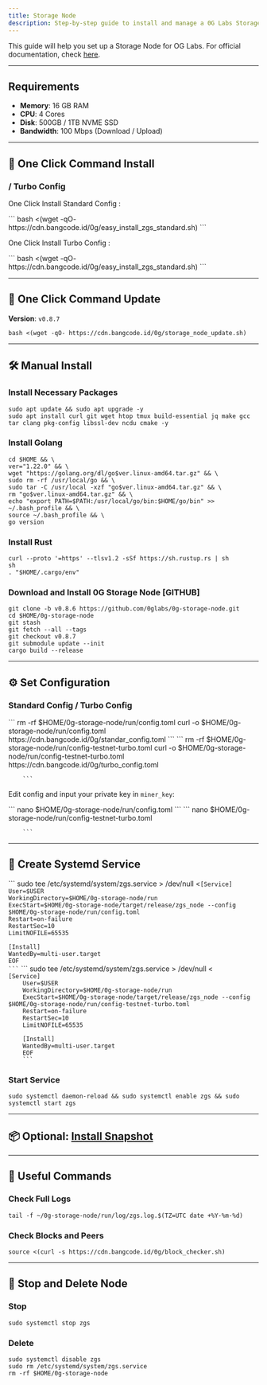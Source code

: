 ```yaml
---
title: Storage Node
description: Step-by-step guide to install and manage a 0G Labs Storage Node. | BANGCODE
---
```


This guide will help you set up a Storage Node for OG Labs. For official documentation, check [here](https://docs.0g.ai).

---

## Requirements

- **Memory**: 16 GB RAM  
- **CPU**: 4 Cores  
- **Disk**: 500GB / 1TB NVME SSD  
- **Bandwidth**: 100 Mbps (Download / Upload)  

---

## 🚀 One Click Command Install

###  / Turbo Config

<Tabs syncKey="BANGCODE">
  <TabItem label="Standard Config">
    <p>One Click Install Standard Config :</p>
        ```
        bash <(wget -qO- https://cdn.bangcode.id/0g/easy_install_zgs_standard.sh)
        ```
  </TabItem>
  <TabItem label="Turbo Config">
    <p>One Click Install Turbo Config :</p>
        ```
        bash <(wget -qO- https://cdn.bangcode.id/0g/easy_install_zgs_standard.sh)
        ```
  </TabItem>
</Tabs>

---

## 🔄 One Click Command Update

**Version**: `v0.8.7`

```
bash <(wget -qO- https://cdn.bangcode.id/0g/storage_node_update.sh)
```

---

## 🛠 Manual Install

### Install Necessary Packages

```
sudo apt update && sudo apt upgrade -y
sudo apt install curl git wget htop tmux build-essential jq make gcc tar clang pkg-config libssl-dev ncdu cmake -y
```

### Install Golang

```
cd $HOME && \
ver="1.22.0" && \
wget "https://golang.org/dl/go$ver.linux-amd64.tar.gz" && \
sudo rm -rf /usr/local/go && \
sudo tar -C /usr/local -xzf "go$ver.linux-amd64.tar.gz" && \
rm "go$ver.linux-amd64.tar.gz" && \
echo "export PATH=$PATH:/usr/local/go/bin:$HOME/go/bin" >> ~/.bash_profile && \
source ~/.bash_profile && \
go version
```

### Install Rust

```
curl --proto '=https' --tlsv1.2 -sSf https://sh.rustup.rs | sh
sh
. "$HOME/.cargo/env"
```

### Download and Install 0G Storage Node [GITHUB]

```
git clone -b v0.8.6 https://github.com/0glabs/0g-storage-node.git
cd $HOME/0g-storage-node
git stash
git fetch --all --tags
git checkout v0.8.7
git submodule update --init
cargo build --release
```

---

## ⚙️ Set Configuration

### Standard Config / Turbo Config

<Tabs syncKey="BANGCODE">
  <TabItem label="Standard Config">
        ```
        rm -rf $HOME/0g-storage-node/run/config.toml
        curl -o $HOME/0g-storage-node/run/config.toml https://cdn.bangcode.id/0g/standar_config.toml
        ```
  </TabItem>
  <TabItem label="Turbo Config">
        ```
        rm -rf $HOME/0g-storage-node/run/config-testnet-turbo.toml
        curl -o $HOME/0g-storage-node/run/config-testnet-turbo.toml https://cdn.bangcode.id/0g/turbo_config.toml

        ```
  </TabItem>
</Tabs>

Edit config and input your private key in `miner_key`:

<Tabs syncKey="BANGCODE">
  <TabItem label="Standard Config">
        ```
        nano $HOME/0g-storage-node/run/config.toml
        ```
  </TabItem>
  <TabItem label="Turbo Config">
        ```
        nano $HOME/0g-storage-node/run/config-testnet-turbo.toml

        ```
  </TabItem>
</Tabs>


---

## 🧱 Create Systemd Service

<Tabs syncKey="BANGCODE">
  <TabItem label="Standard Config">
    ```
    sudo tee /etc/systemd/system/zgs.service > /dev/null <<EOF
    [Unit]
    Description=ZGS Node
    After=network.target

    [Service]
    User=$USER
    WorkingDirectory=$HOME/0g-storage-node/run
    ExecStart=$HOME/0g-storage-node/target/release/zgs_node --config $HOME/0g-storage-node/run/config.toml
    Restart=on-failure
    RestartSec=10
    LimitNOFILE=65535

    [Install]
    WantedBy=multi-user.target
    EOF
    ```
  </TabItem>
  <TabItem label="Turbo Config">
        ```
        sudo tee /etc/systemd/system/zgs.service > /dev/null <<EOF
        [Unit]
        Description=ZGS Node
        After=network.target

        [Service]
        User=$USER
        WorkingDirectory=$HOME/0g-storage-node/run
        ExecStart=$HOME/0g-storage-node/target/release/zgs_node --config $HOME/0g-storage-node/run/config-testnet-turbo.toml
        Restart=on-failure
        RestartSec=10
        LimitNOFILE=65535

        [Install]
        WantedBy=multi-user.target
        EOF
        ```
  </TabItem>
</Tabs>

### Start Service

```
sudo systemctl daemon-reload && sudo systemctl enable zgs && sudo systemctl start zgs
```

---

## 📦 Optional: [Install Snapshot](#snapshot)

---

## 🧪 Useful Commands

### Check Full Logs

```
tail -f ~/0g-storage-node/run/log/zgs.log.$(TZ=UTC date +%Y-%m-%d)
```

### Check Blocks and Peers

```
source <(curl -s https://cdn.bangcode.id/0g/block_checker.sh)
```

---

## 🧹 Stop and Delete Node

### Stop

```
sudo systemctl stop zgs
```

### Delete

```
sudo systemctl disable zgs
sudo rm /etc/systemd/system/zgs.service
rm -rf $HOME/0g-storage-node
```
